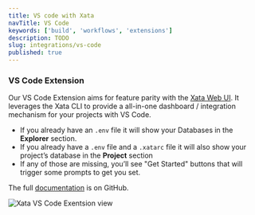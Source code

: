 ```yaml
---
title: VS code with Xata
navTitle: VS Code
keywords: ['build', 'workflows', 'extensions']
description: TODO
slug: integrations/vs-code
published: true
---
```


### VS Code Extension

Our VS Code Extension aims for feature parity with the [Xata Web UI](https://app.xata.io). It leverages the Xata CLI to provide a all-in-one dashboard / integration mechanism for your projects with VS Code.

- If you already have an `.env` file it will show your Databases in the **Explorer** section.
- If you already have a `.env` file and a `.xatarc` file it will also show your project’s database in the **Project** section
- If any of those are missing, you’ll see "Get Started" buttons that will trigger some prompts to get you set.

The full [documentation](https://github.com/xataio/vscode-extension) is on GitHub.

![Xata VS Code Exentsion view](images/vs-code-extension.png)

